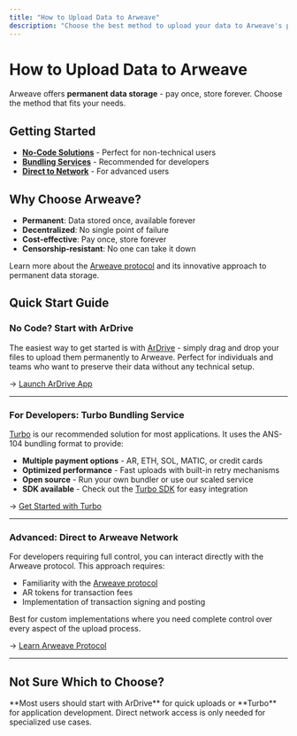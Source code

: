 ```yaml
---
title: "How to Upload Data to Arweave"
description: "Choose the best method to upload your data to Arweave's permanent storage network"
---
```


# How to Upload Data to Arweave

Arweave offers **permanent data storage** - pay once, store forever. Choose the method that fits your needs.

## Getting Started

- [**No-Code Solutions**](/how-to-upload-data/no-code) - Perfect for non-technical users
- [**Bundling Services**](/how-to-upload-data/bundling-services) - Recommended for developers
- [**Direct to Network**](/how-to-upload-data/direct-to-network) - For advanced users

## Why Choose Arweave?

- **Permanent**: Data stored once, available forever
- **Decentralized**: No single point of failure
- **Cost-effective**: Pay once, store forever
- **Censorship-resistant**: No one can take it down

Learn more about the [Arweave protocol](https://arweave.org) and its innovative approach to permanent data storage.

## Quick Start Guide

### **No Code? Start with ArDrive**

The easiest way to get started is with [ArDrive](https://app.ardrive.io) - simply drag and drop your files to upload them permanently to Arweave. Perfect for individuals and teams who want to preserve their data without any technical setup.

→ [Launch ArDrive App](https://app.ardrive.io)

---

### **For Developers: Turbo Bundling Service**

[Turbo](https://turbo.ardrive.net) is our recommended solution for most applications. It uses the ANS-104 bundling format to provide:

- **Multiple payment options** - AR, ETH, SOL, MATIC, or credit cards
- **Optimized performance** - Fast uploads with built-in retry mechanisms
- **Open source** - Run your own bundler or use our scaled service
- **SDK available** - Check out the [Turbo SDK](/sdks/turbo-sdk) for easy integration

→ [Get Started with Turbo](https://turbo.ardrive.net)

---

### **Advanced: Direct to Arweave Network**

For developers requiring full control, you can interact directly with the Arweave protocol. This approach requires:

- Familiarity with the [Arweave protocol](https://arweave.org)
- AR tokens for transaction fees
- Implementation of transaction signing and posting

Best for custom implementations where you need complete control over every aspect of the upload process.

→ [Learn Arweave Protocol](https://arweave.org)

---

## Not Sure Which to Choose?

<Callout type="info">
**Most users should start with ArDrive** for quick uploads or **Turbo** for application development. Direct network access is only needed for specialized use cases.
</Callout>


